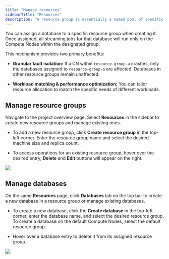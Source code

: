 ```yaml
---
title: "Manage resources"
sidebarTitle: "Resources"
description: "A resource group is essentially a named pool of specific Compute Nodes (CNs) within your RisingWave project."
---
```


You can assign a database to a specific resource group when creating it. Once assigned, all streaming jobs for that database will run only on the Compute Nodes within the designated group.

This mechanism provides two primary benefits:

- **Granular fault isolation:** If a CN within `resource-group-a` crashes, only the databases assigned to `resource-group-a` are affected. Databases in other resource groups remain unaffected.

- **Workload matching & performance optimization:** You can tailor resource allocation to match the specific needs of different workloads.

## Manage resource groups

Navigate to the project overview page. Select **Resources** in the sidebar to create new resource groups and manage existing ones.

- To add a new resource group, click **Create resource group** in the top-left corner. Enter the resource group name and select the desired machine size and replica count.

- To access operations for an existing resource group, hover over the desired entry, **Delete** and **Edit** buttons will appear on the right.

<Frame>
  <img src="/images/cloud/resources/resources_rg.png" />
</Frame>

## Manage databases

On the same **Resources** page, click **Databases** tab on the top bar to create a new database in a resource group or manage existing databases.

- To create a new database, click the **Create database** in the top-left corner, enter the database name, and select the desired resource group. To create a database on the default Compute Nodes, select the default resource group.

- Hover over a database entry to delete it from its assigned resource group.

<Frame>
  <img src="/images/cloud/resources/resources_database.png" />
</Frame>
